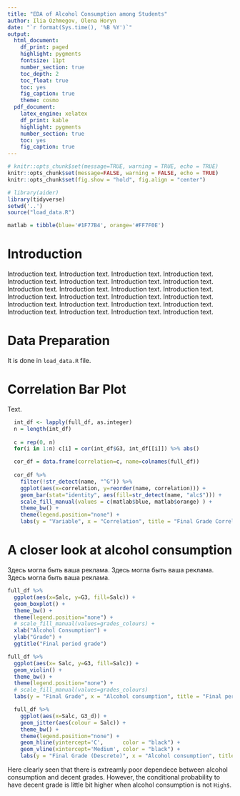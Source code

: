 ```yaml
---
title: "EDA of Alcohol Consumption among Students"
author: Ilia Ozhmegov, Olena Horyn
date: "`r format(Sys.time(), '%B %Y')`"
output: 
  html_document:
    df_print: paged
    highlight: pygments
    fontsize: 11pt
    number_section: true
    toc_depth: 2
    toc_float: true
    toc: yes
    fig_caption: true
    theme: cosmo
  pdf_document:
    latex_engine: xelatex
    df_print: kable
    highlight: pygments
    number_section: true
    toc: yes
    fig_caption: true
---
```


```r

# knitr::opts_chunk$set(message=TRUE, warning = TRUE, echo = TRUE)
knitr::opts_chunk$set(message=FALSE, warning = FALSE, echo = TRUE)
knitr::opts_chunk$set(fig.show = "hold", fig.align = "center")

```


```r

# library(aider)
library(tidyverse)
setwd('..')
source("load_data.R")

matlab = tibble(blue='#1F77B4', orange='#FF7F0E')

```
# Introduction 

Introduction text.  Introduction text.  Introduction text.  Introduction text.  Introduction text.  Introduction text.  Introduction text.  Introduction text.  Introduction text.  Introduction text.  Introduction text.  Introduction text.  Introduction text.  Introduction text.  Introduction text.  Introduction text.  Introduction text.  Introduction text.  Introduction text.  Introduction text.  Introduction text.  Introduction text.  Introduction text.  Introduction text. 

# Data Preparation

It is done in `load_data.R` file.

# Correlation Bar Plot

Text.

```r
  int_df <- lapply(full_df, as.integer)
  n = length(int_df)
  
  c = rep(0, n)
  for(i in 1:n) c[i] = cor(int_df$G3, int_df[[i]]) %>% abs()

  cor_df = data.frame(correlation=c, name=colnames(full_df)) 
  
  cor_df %>% 
    filter(!str_detect(name, "^G")) %>% 
    ggplot(aes(x=correlation, y=reorder(name, correlation))) + 
    geom_bar(stat="identity", aes(fill=str_detect(name, "alc$"))) +
    scale_fill_manual(values = c(matlab$blue, matlab$orange) ) +
    theme_bw() +
    theme(legend.position="none") +
    labs(y = "Variable", x = "Correlation", title = "Final Grade Correlation")
```

# A closer look at alcohol consumption

Здесь могла быть ваша реклама. Здесь могла быть ваша реклама. Здесь могла быть ваша реклама. 

```r

full_df %>% 
  ggplot(aes(x=Salc, y=G3, fill=Salc)) +
  geom_boxplot() +
  theme_bw() +
  theme(legend.position="none") +
  # scale_fill_manual(values=grades_colours) +
  xlab("Alcohol Consumption") +
  ylab("Grade") +
  ggtitle("Final period grade")

```




```r

full_df %>% 
  ggplot(aes(x= Salc, y=G3, fill=Salc)) +
  geom_violin() +
  theme_bw() +
  theme(legend.position="none") +
  # scale_fill_manual(values=grades_colours)
  labs(y = "Final Grade", x = "Alcohol consumption", title = "Final period grade")
```


```r
  full_df %>% 
    ggplot(aes(x=Salc, G3_d)) +
    geom_jitter(aes(colour = Salc)) + 
    theme_bw() +
    theme(legend.position="none") +
    geom_hline(yintercept='C',      color = "black") + 
    geom_vline(xintercept='Medium', color = "black") +
    labs(y = "Final Grade (Descrete)", x = "Alcohol consumption", title = "Final period grade")
```

Here clearly seen that there is extreamly poor dependece between alcohol 
consumption and decent grades. However, the conditional probability to have 
decent grade is little bit higher when alcohol consumption is not `High$`.